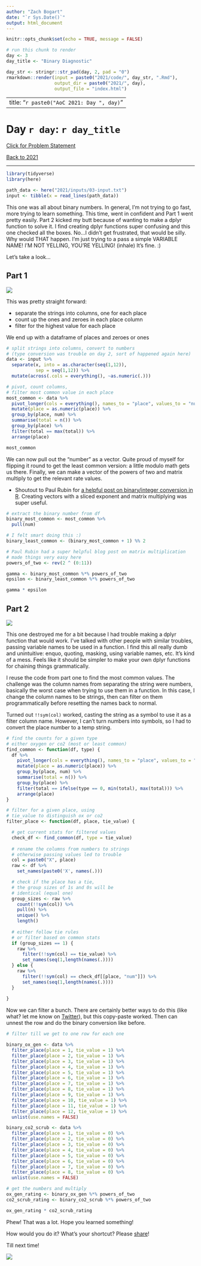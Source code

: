 ```yaml
---
author: "Zach Bogart"
date: "`r Sys.Date()`"
output: html_document
---
```


```r
knitr::opts_chunk$set(echo = TRUE, message = FALSE)
```

```r
# run this chunk to render
day <- 3
day_title <- "Binary Diagnostic"

day_str <- stringr::str_pad(day, 2, pad = "0")
rmarkdown::render(input = paste0("2021/code/", day_str, ".Rmd"), 
                  output_dir = paste0("2021/", day),
                  output_file = "index.html")
```

---
title: "`r paste0("AoC 2021: Day ", day)`"
---

# Day `r day`: `r day_title`

[Click for Problem Statement](`r paste0("https://adventofcode.com/2021/day/", day)`)

[Back to 2021](/advent_of_code/2021/)

---

```r
library(tidyverse)
library(here)
```

```r
path_data <- here("2021/inputs/03-input.txt")
input <- tibble(x = read_lines(path_data))
```

This one was all about binary numbers. In general, I'm not trying to go fast, more trying to learn something. This time, went in confident and Part 1 went pretty easily. Part 2 kicked my butt because of wanting to make a dplyr function to solve it. I find creating dplyr functions super confusing and this one checked all the boxes. No...I didn't get frustrated, that would be silly. Why would THAT happen. I'm just trying to a pass a simple VARIABLE NAME! I'M NOT YELLING, YOU'RE YELLING! (inhale) It's fine. :)

Let's take a look...

## Part 1

![](https://media.giphy.com/media/xT3i1hEJ7Eh8vtktMs/giphy.gif)

This was pretty straight forward: 

- separate the strings into columns, one for each place
- count up the ones and zeroes in each place column
- filter for the highest value for each place

We end up with a dataframe of places and zeroes or ones

```r
# split strings into columns, convert to numbers
# (type conversion was trouble on day 2, sort of happened again here)
data <- input %>% 
  separate(x, into = as.character(seq(1,12)), 
           sep = seq(1,12)) %>% 
  mutate(across(.cols = everything(), ~as.numeric(.)))

# pivot, count columns, 
# filter most common value in each place
most_common <- data %>% 
  pivot_longer(cols = everything(), names_to = "place", values_to = "num") %>% 
  mutate(place = as.numeric(place)) %>% 
  group_by(place, num) %>% 
  summarise(total = n()) %>% 
  group_by(place) %>% 
  filter(total == max(total)) %>% 
  arrange(place)

most_common
```

We can now pull out the "number" as a vector. Quite proud of myself for flipping it round to get the least common version: a little modulo math gets us there. Finally, we can make a vector of the powers of two and matrix multiply to get the relevant rate values.

- Shoutout to Paul Rubin for [a helpful post on binary/integer conversion in R](https://spartanideas.msu.edu/2019/02/21/binary-integer-conversion-in-r/). Creating vectors with a sliced exponent and matrix multiplying was super useful.

```r
# extract the binary number from df
binary_most_common <- most_common %>% 
  pull(num)

# I felt smart doing this :)
binary_least_common <- (binary_most_common + 1) %% 2

# Paul Rubin had a super helpful blog post on matrix multiplication
# made things very easy here
powers_of_two <- rev(2 ^ (0:11))

gamma <- binary_most_common %*% powers_of_two
epsilon <- binary_least_common %*% powers_of_two

gamma * epsilon
```


## Part 2

![](https://media.giphy.com/media/l41Ym49ppcDP6iY3C/giphy.gif)

This one destroyed me for a bit because I had trouble making a dplyr function that would work. I've talked with other people with similar troubles, passing variable names to be used in a function. I find this all really dumb and unintuitive: enquo, quoting, masking, using variable names, etc. It's kind of a mess. Feels like it should be simpler to make your own dplyr functions for chaining things grammatically.

I reuse the code from part one to find the most common values. The challenge was the column names from separating the string were numbers, basically the worst case when trying to use them in a function. In this case, I change the column names to be strings, then can filter on them programmatically before resetting the names back to normal.

Turned out `!!sym(col)` worked, casting the string as a symbol to use it as a filter column name. However, I can't turn numbers into symbols, so I had to convert the place number to a temp string.

```r
# find the counts for a given type
# either oxygen or co2 (most or least common)
find_common <- function(df, type) {
  df %>% 
    pivot_longer(cols = everything(), names_to = "place", values_to = "num") %>% 
    mutate(place = as.numeric(place)) %>% 
    group_by(place, num) %>% 
    summarise(total = n()) %>% 
    group_by(place) %>% 
    filter(total == ifelse(type == 0, min(total), max(total))) %>% 
    arrange(place)
} 

# filter for a given place, using 
# tie_value to distinguish ox or co2
filter_place <- function(df, place, tie_value) {

  # get current stats for filtered values
  check_df <- find_common(df, type = tie_value)
  
  # rename the columns from numbers to strings
  # otherwise passing values led to trouble
  col = paste0("X", place)
  raw <- df %>%
    set_names(paste0('X', names(.)))

  # check if the place has a tie,
  # the group sizes of 1s and 0s will be
  # identical (equal one)
  group_sizes <- raw %>% 
    count(!!sym(col)) %>% 
    pull(n) %>% 
    unique() %>% 
    length()
  
  # either follow tie rules
  # or filter based on common stats
  if (group_sizes == 1) {
    raw %>%
      filter(!!sym(col) == tie_value) %>%
      set_names(seq(1,length(names(.))))
  } else {
    raw %>%
      filter(!!sym(col) == check_df[[place, "num"]]) %>%
      set_names(seq(1,length(names(.))))
  }
  
}
```

Now we can filter a bunch. There are certainly better ways to do this (like what? let me know on [Twitter](https://twitter.com/zachbogart)), but this copy-paste worked. Then can unnest the row and do the binary conversion like before.

```r
# filter till we get to one row for each one

binary_ox_gen <- data %>% 
  filter_place(place = 1, tie_value = 1) %>% 
  filter_place(place = 2, tie_value = 1) %>% 
  filter_place(place = 3, tie_value = 1) %>% 
  filter_place(place = 4, tie_value = 1) %>% 
  filter_place(place = 5, tie_value = 1) %>% 
  filter_place(place = 6, tie_value = 1) %>% 
  filter_place(place = 7, tie_value = 1) %>% 
  filter_place(place = 8, tie_value = 1) %>% 
  filter_place(place = 9, tie_value = 1) %>% 
  filter_place(place = 10, tie_value = 1) %>% 
  filter_place(place = 11, tie_value = 1) %>% 
  filter_place(place = 12, tie_value = 1) %>% 
  unlist(use.names = FALSE)

binary_co2_scrub <- data %>% 
  filter_place(place = 1, tie_value = 0) %>% 
  filter_place(place = 2, tie_value = 0) %>% 
  filter_place(place = 3, tie_value = 0) %>% 
  filter_place(place = 4, tie_value = 0) %>% 
  filter_place(place = 5, tie_value = 0) %>% 
  filter_place(place = 6, tie_value = 0) %>% 
  filter_place(place = 7, tie_value = 0) %>% 
  filter_place(place = 8, tie_value = 0) %>% 
  unlist(use.names = FALSE)
```

```r
# get the numbers and multiply
ox_gen_rating <- binary_ox_gen %*% powers_of_two
co2_scrub_rating <- binary_co2_scrub %*% powers_of_two

ox_gen_rating * co2_scrub_rating
```

Phew! That was a lot. Hope you learned something!

How would you do it? What's your shortcut? Please [share](https://twitter.com/zachbogart)!

Till next time!

![](https://media.giphy.com/media/lLkKpUBx8K6be/giphy.gif)
